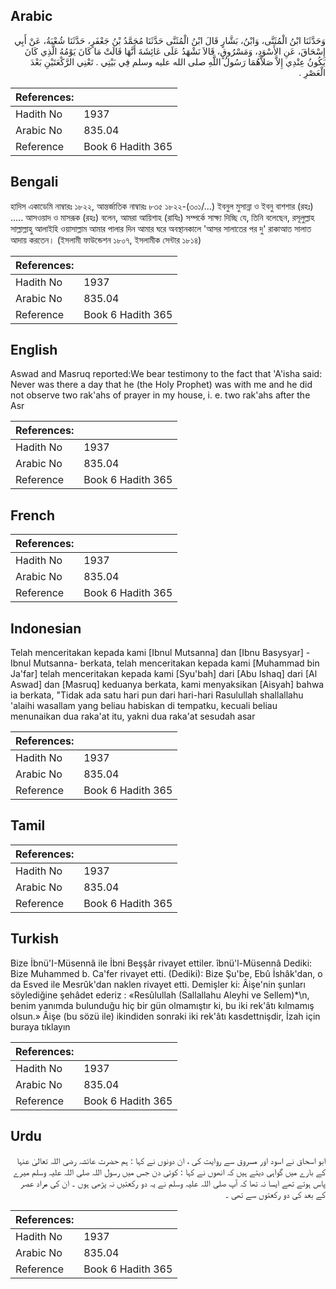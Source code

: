 ## Arabic

<div
  dir="rtl"
  lang="ar"
  style={{ fontSize: "larger", backgroundColor: "#f8f9fa", padding: 20 }}
>
  وَحَدَّثَنَا ابْنُ الْمُثَنَّى، وَابْنُ، بَشَّارٍ قَالَ ابْنُ الْمُثَنَّى
  حَدَّثَنَا مُحَمَّدُ بْنُ جَعْفَرٍ، حَدَّثَنَا شُعْبَةُ، عَنْ أَبِي إِسْحَاقَ،
  عَنِ الأَسْوَدِ، وَمَسْرُوقٍ، قَالاَ نَشْهَدُ عَلَى عَائِشَةَ أَنَّهَا قَالَتْ
  مَا كَانَ يَوْمُهُ الَّذِي كَانَ يَكُونُ عِنْدِي إِلاَّ صَلاَّهُمَا رَسُولُ
  اللَّهِ صلى الله عليه وسلم فِي بَيْتِي ‏.‏ تَعْنِي الرَّكْعَتَيْنِ بَعْدَ
  الْعَصْرِ ‏.‏
</div>
<div style={{ backgroundColor: "#f8f9fa", padding: 20, marginBottom: 10 }}>
  <table>
    <thead>
      <tr>
        <th>References:</th>
        <th></th>
      </tr>
    </thead>
    <tbody>
      <tr>
        <td>Hadith No</td>
        <td>1937</td>
      </tr>
      <tr>
        <td>Arabic No</td>
        <td>835.04</td>
      </tr>
      <tr>
        <td>Reference</td>
        <td>Book 6 Hadith 365</td>
      </tr>
    </tbody>
  </table>
</div>

## Bengali

<div
  dir="ltr"
  lang="bn"
  style={{ fontSize: "larger", backgroundColor: "#f8f9fa", padding: 20 }}
>
  হাদিস একাডেমি নাম্বারঃ ১৮২২, আন্তর্জাতিক নাম্বারঃ ৮৩৫ ১৮২২-(৩০১/...) ইবনুল
  মুসান্না ও ইবনু বাশশার (রহঃ) ..... আসওয়াদ ও মাসরূক (রহঃ) বলেন, আমরা আয়িশাহ
  (রাযিঃ) সম্পর্কে সাক্ষ্য দিচ্ছি যে, তিনি বলেছেন, রসূলুল্লাহ সাল্লাল্লাহু
  আলাইহি ওয়াসাল্লাম আমার পালার দিন আমার ঘরে অবস্থানকালে 'আসর সালাতের পর দু'
  রাকাআত সালাত আদায় করতেন। (ইসলামী ফাউন্ডেশন ১৮০৭, ইসলামীক সেন্টার ১৮১৪)
</div>
<div style={{ backgroundColor: "#f8f9fa", padding: 20, marginBottom: 10 }}>
  <table>
    <thead>
      <tr>
        <th>References:</th>
        <th></th>
      </tr>
    </thead>
    <tbody>
      <tr>
        <td>Hadith No</td>
        <td>1937</td>
      </tr>
      <tr>
        <td>Arabic No</td>
        <td>835.04</td>
      </tr>
      <tr>
        <td>Reference</td>
        <td>Book 6 Hadith 365</td>
      </tr>
    </tbody>
  </table>
</div>

## English

<div
  dir="ltr"
  lang="en"
  style={{ fontSize: "larger", backgroundColor: "#f8f9fa", padding: 20 }}
>
  Aswad and Masruq reported:We bear testimony to the fact that 'A'isha said:
  Never was there a day that he (the Holy Prophet) was with me and he did not
  observe two rak'ahs of prayer in my house, i. e. two rak'ahs after the Asr
</div>
<div style={{ backgroundColor: "#f8f9fa", padding: 20, marginBottom: 10 }}>
  <table>
    <thead>
      <tr>
        <th>References:</th>
        <th></th>
      </tr>
    </thead>
    <tbody>
      <tr>
        <td>Hadith No</td>
        <td>1937</td>
      </tr>
      <tr>
        <td>Arabic No</td>
        <td>835.04</td>
      </tr>
      <tr>
        <td>Reference</td>
        <td>Book 6 Hadith 365</td>
      </tr>
    </tbody>
  </table>
</div>

## French

<div
  dir="ltr"
  lang="fr"
  style={{ fontSize: "larger", backgroundColor: "#f8f9fa", padding: 20 }}
></div>
<div style={{ backgroundColor: "#f8f9fa", padding: 20, marginBottom: 10 }}>
  <table>
    <thead>
      <tr>
        <th>References:</th>
        <th></th>
      </tr>
    </thead>
    <tbody>
      <tr>
        <td>Hadith No</td>
        <td>1937</td>
      </tr>
      <tr>
        <td>Arabic No</td>
        <td>835.04</td>
      </tr>
      <tr>
        <td>Reference</td>
        <td>Book 6 Hadith 365</td>
      </tr>
    </tbody>
  </table>
</div>

## Indonesian

<div
  dir="ltr"
  lang="id"
  style={{ fontSize: "larger", backgroundColor: "#f8f9fa", padding: 20 }}
>
  Telah menceritakan kepada kami [Ibnul Mutsanna] dan [Ibnu Basysyar] -Ibnul
  Mutsanna- berkata, telah menceritakan kepada kami [Muhammad bin Ja'far] telah
  menceritakan kepada kami [Syu'bah] dari [Abu Ishaq] dari [Al Aswad] dan
  [Masruq] keduanya berkata, kami menyaksikan [Aisyah] bahwa ia berkata, "Tidak
  ada satu hari pun dari hari-hari Rasulullah shallallahu 'alaihi wasallam yang
  beliau habiskan di tempatku, kecuali beliau menunaikan dua raka'at itu, yakni
  dua raka'at sesudah asar
</div>
<div style={{ backgroundColor: "#f8f9fa", padding: 20, marginBottom: 10 }}>
  <table>
    <thead>
      <tr>
        <th>References:</th>
        <th></th>
      </tr>
    </thead>
    <tbody>
      <tr>
        <td>Hadith No</td>
        <td>1937</td>
      </tr>
      <tr>
        <td>Arabic No</td>
        <td>835.04</td>
      </tr>
      <tr>
        <td>Reference</td>
        <td>Book 6 Hadith 365</td>
      </tr>
    </tbody>
  </table>
</div>

## Tamil

<div
  dir="ltr"
  lang="ta"
  style={{ fontSize: "larger", backgroundColor: "#f8f9fa", padding: 20 }}
></div>
<div style={{ backgroundColor: "#f8f9fa", padding: 20, marginBottom: 10 }}>
  <table>
    <thead>
      <tr>
        <th>References:</th>
        <th></th>
      </tr>
    </thead>
    <tbody>
      <tr>
        <td>Hadith No</td>
        <td>1937</td>
      </tr>
      <tr>
        <td>Arabic No</td>
        <td>835.04</td>
      </tr>
      <tr>
        <td>Reference</td>
        <td>Book 6 Hadith 365</td>
      </tr>
    </tbody>
  </table>
</div>

## Turkish

<div
  dir="ltr"
  lang="tr"
  style={{ fontSize: "larger", backgroundColor: "#f8f9fa", padding: 20 }}
>
  Bize İbnü'I-Müsennâ ile İbni Beşşâr rivayet ettiler. îbnü'l-Müsennâ Dediki:
  Bize Muhammed b. Ca'fer rivayet etti. (Dediki): Bize Şu'be, Ebû İshâk'dan, o
  da Esved ile Mesrûk'dan naklen rivayet etti. Demişler ki: Âişe'nin şunları
  söylediğine şehâdet ederiz : «Resûlullah (Sallallahu Aleyhi ve Sellem)*\n,
  benim yanımda bulunduğu hiç bir gün olmamıştır ki, bu iki rek'âtı kılmamış
  olsun.» Âişe (bu sözü ile) ikindiden sonraki iki rek'âtı kasdettnişdir, İzah
  için buraya tıklayın
</div>
<div style={{ backgroundColor: "#f8f9fa", padding: 20, marginBottom: 10 }}>
  <table>
    <thead>
      <tr>
        <th>References:</th>
        <th></th>
      </tr>
    </thead>
    <tbody>
      <tr>
        <td>Hadith No</td>
        <td>1937</td>
      </tr>
      <tr>
        <td>Arabic No</td>
        <td>835.04</td>
      </tr>
      <tr>
        <td>Reference</td>
        <td>Book 6 Hadith 365</td>
      </tr>
    </tbody>
  </table>
</div>

## Urdu

<div
  dir="rtl"
  lang="ur"
  style={{ fontSize: "larger", backgroundColor: "#f8f9fa", padding: 20 }}
>
  ابو اسحاق نے اسود اور مسروق سے روایت کی ، ان دونوں نے کہا : ہم حضرت عائشہ رضی
  اللہ تعالیٰ عنہا کے بارے میں گواہی دیتے ہیں کہ انھوں نے کہا : کوئی دن جس میں
  رسول اللہ صلی اللہ علیہ وسلم میرے پاس ہوتے تھے ایسا نہ تھا کہ آپ صلی اللہ علیہ
  وسلم نے یہ دو رکعتیں نہ پڑھی ہوں ۔ ان کی مراد عصر کے بعد کی دو رکعتوں سے تھی ۔
</div>
<div style={{ backgroundColor: "#f8f9fa", padding: 20, marginBottom: 10 }}>
  <table>
    <thead>
      <tr>
        <th>References:</th>
        <th></th>
      </tr>
    </thead>
    <tbody>
      <tr>
        <td>Hadith No</td>
        <td>1937</td>
      </tr>
      <tr>
        <td>Arabic No</td>
        <td>835.04</td>
      </tr>
      <tr>
        <td>Reference</td>
        <td>Book 6 Hadith 365</td>
      </tr>
    </tbody>
  </table>
</div>
